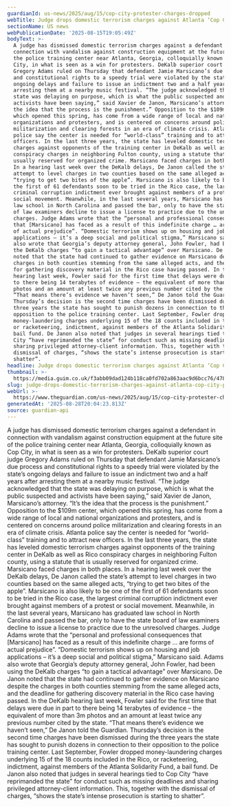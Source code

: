 ```yaml
---
guardianId: us-news/2025/aug/15/cop-city-protester-charges-dropped
webTitle: Judge drops domestic terrorism charges against Atlanta ‘Cop City’ protester
sectionName: US news
webPublicationDate: '2025-08-15T19:05:49Z'
bodyText: >-
  A judge has dismissed domestic terrorism charges against a defendant in
  connection with vandalism against construction equipment at the future site of
  the police training center near Atlanta, Georgia, colloquially known as Cop
  City, in what is seen as a win for protesters. DeKalb superior court judge
  Gregory Adams ruled on Thursday that defendant Jamie Marsicano’s due process
  and constitutional rights to a speedy trial were violated by the state’s
  ongoing delays and failure to issue an indictment two and a half years after
  arresting them at a nearby music festival. “The judge acknowledged that the
  state was delaying on purpose, which is what the public suspected and
  activists have been saying,” said Xavier de Janon, Marsicano’s attorney. “It’s
  the idea that the process is the punishment.” Opposition to the $109m center,
  which opened this spring, has come from a wide range of local and national
  organizations and protesters, and is centered on concerns around police
  militarization and clearing forests in an era of climate crisis. Atlanta
  police say the center is needed for “world-class” training and to attract new
  officers. In the last three years, the state has leveled domestic terrorism
  charges against opponents of the training center in DeKalb as well as Rico
  conspiracy charges in neighboring Fulton county, using a statute that is
  usually reserved for organized crime. Marsicano faced charges in both places.
  In a hearing last week over the DeKalb delays, De Janon called the state’s
  attempt to level charges in two counties based on the same alleged acts,
  “trying to get two bites of the apple”. Marsicano is also likely to be one of
  the first of 61 defendants soon to be tried in the Rico case, the largest
  criminal corruption indictment ever brought against members of a protest or
  social movement. Meanwhile, in the last several years, Marsicano has graduated
  law school in North Carolina and passed the bar, only to have the state board
  of law examiners decline to issue a license to practice due to the unresolved
  charges. Judge Adams wrote that the “personal and professional consequences
  that [Marsicano] has faced as a result of this indefinite charge … are forms
  of actual prejudice”. “Domestic terrorism shows up on housing and job
  applications – it’s a deep social and political stigma,” Marsicano said. Adams
  also wrote that Georgia’s deputy attorney general, John Fowler, had been using
  the DeKalb charges “to gain a tactical advantage” over Marsicano. De Janon
  noted that the state had continued to gather evidence on Marsicano despite the
  charges in both counties stemming from the same alleged acts, and the deadline
  for gathering discovery material in the Rico case having passed. In the DeKalb
  hearing last week, Fowler said for the first time that delays were due in part
  to there being 14 terabytes of evidence – the equivalent of more than 3m
  photos and an amount at least twice any previous number cited by the state.
  “That means there’s evidence we haven’t seen,” De Janon told the Guardian.
  Thursday’s decision is the second time charges have been dismissed during the
  three years the state has sought to punish dozens in connection to their
  opposition to the police training center. Last September, Fowler dropped
  money-laundering charges underlying 15 of the 18 counts included in the Rico,
  or racketeering, indictment, against members of the Atlanta Solidarity Fund, a
  bail fund. De Janon also noted that judges in several hearings tied to Cop
  City “have reprimanded the state” for conduct such as missing deadlines and
  sharing privileged attorney-client information. This, together with the
  dismissal of charges, “shows the state’s intense prosecution is starting to
  shatter”.
headline: Judge drops domestic terrorism charges against Atlanta ‘Cop City’ protester
thumbnail: >-
  https://media.guim.co.uk/f3abb09dad124b118ca0fd702a863aac9d6bcc76/478_0_4758_3809/500.jpg
slug: judge-drops-domestic-terrorism-charges-against-atlanta-cop-city-protester
webUrl: >-
  https://www.theguardian.com/us-news/2025/aug/15/cop-city-protester-charges-dropped
generatedAt: '2025-08-28T20:04:23.813Z'
source: guardian-api
---
```

A judge has dismissed domestic terrorism charges against a defendant in connection with vandalism against construction equipment at the future site of the police training center near Atlanta, Georgia, colloquially known as Cop City, in what is seen as a win for protesters. DeKalb superior court judge Gregory Adams ruled on Thursday that defendant Jamie Marsicano’s due process and constitutional rights to a speedy trial were violated by the state’s ongoing delays and failure to issue an indictment two and a half years after arresting them at a nearby music festival. “The judge acknowledged that the state was delaying on purpose, which is what the public suspected and activists have been saying,” said Xavier de Janon, Marsicano’s attorney. “It’s the idea that the process is the punishment.” Opposition to the $109m center, which opened this spring, has come from a wide range of local and national organizations and protesters, and is centered on concerns around police militarization and clearing forests in an era of climate crisis. Atlanta police say the center is needed for “world-class” training and to attract new officers. In the last three years, the state has leveled domestic terrorism charges against opponents of the training center in DeKalb as well as Rico conspiracy charges in neighboring Fulton county, using a statute that is usually reserved for organized crime. Marsicano faced charges in both places. In a hearing last week over the DeKalb delays, De Janon called the state’s attempt to level charges in two counties based on the same alleged acts, “trying to get two bites of the apple”. Marsicano is also likely to be one of the first of 61 defendants soon to be tried in the Rico case, the largest criminal corruption indictment ever brought against members of a protest or social movement. Meanwhile, in the last several years, Marsicano has graduated law school in North Carolina and passed the bar, only to have the state board of law examiners decline to issue a license to practice due to the unresolved charges. Judge Adams wrote that the “personal and professional consequences that [Marsicano] has faced as a result of this indefinite charge … are forms of actual prejudice”. “Domestic terrorism shows up on housing and job applications – it’s a deep social and political stigma,” Marsicano said. Adams also wrote that Georgia’s deputy attorney general, John Fowler, had been using the DeKalb charges “to gain a tactical advantage” over Marsicano. De Janon noted that the state had continued to gather evidence on Marsicano despite the charges in both counties stemming from the same alleged acts, and the deadline for gathering discovery material in the Rico case having passed. In the DeKalb hearing last week, Fowler said for the first time that delays were due in part to there being 14 terabytes of evidence – the equivalent of more than 3m photos and an amount at least twice any previous number cited by the state. “That means there’s evidence we haven’t seen,” De Janon told the Guardian. Thursday’s decision is the second time charges have been dismissed during the three years the state has sought to punish dozens in connection to their opposition to the police training center. Last September, Fowler dropped money-laundering charges underlying 15 of the 18 counts included in the Rico, or racketeering, indictment, against members of the Atlanta Solidarity Fund, a bail fund. De Janon also noted that judges in several hearings tied to Cop City “have reprimanded the state” for conduct such as missing deadlines and sharing privileged attorney-client information. This, together with the dismissal of charges, “shows the state’s intense prosecution is starting to shatter”.
